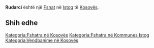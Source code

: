 {{Fshat në Kosovës
 | Emri                = Rudarci
| srp_N_name = Rudarci
| srp_N_FULL_NAME_RO = Rudarci
| srp_N_FULL_NAME_ND_RO = Rudarci
| srp_N_SORT_NAME_RG = RUDARCI
| srp_N_FULL_NAME_RG = Rudarci
| srp_N_FULL_NAME_ND_RG = Rudarci

 | Emri (Rasa dhanore) = 
 | Figura              = 
 | Shteti              = Kosovo
 | Komuna              = Istog
 | Kodi postar         = 
 | Sipërfaqja          = 

 | Popullsia           = 

 | Regj. i popullsisë  = 
 | Dend. e popullsisë  = 
 | Faqja zyrtare       = 
 <!--- Koordinatat ----> 
 | Gjerësia            = 42.501667
 | Gjatësia            = 21.343889
 | Lartësia            = 
}}
'''Rudarci''' është një [[Fshat]] në [[Istog]] të [[Kosovës]].

<!-- == Gjeografia == -->
<!-- == Historia == -->
<!-- == Demografia == -->
== Shih edhe ==
{{Komuna Istog}}
{{Kosovo-Administrata-Cung}}

[[Kategoria:Fshatra në Kosovës]]
[[Kategoria:Fshatra në Kommunes Istog]]
[[Kategoria:Vendbanime në Kosovës]]